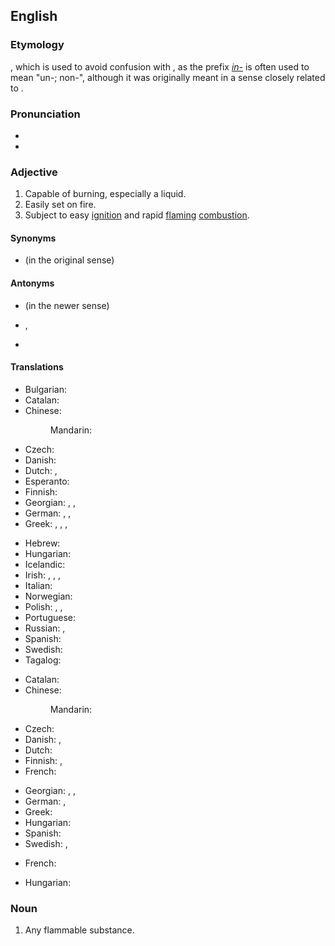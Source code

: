 ==English==

===Etymology===
{{back-form|en|inflammable}}, which is used to avoid confusion with {{m|en|non-flammable}}, as the prefix ''[[in-#Etymology 2|in-]]'' is often used to mean "un-; non-", although it was originally meant in a sense closely related to {{m|en|en-}}.

===Pronunciation===
* {{IPA|en|/ˈflæməbəl/}}
* {{audio|en|LL-Q1860 (eng)-Vealhurl-flammable.wav|Audio (RP)}}

===Adjective===
{{en-adj}}

# Capable of burning, especially a liquid.
# Easily set on fire.
# Subject to easy [[ignition]] and rapid [[flaming]] [[combustion]].

====Synonyms====
* {{l|en|inflammable}} (in the original sense)

====Antonyms====
* {{l|en|inflammable}} (in the newer sense)
* {{l|en|non-flammable}}, {{l|en|nonflammable}}
* {{l|en|noninflammable}}

====Translations====
{{trans-top-also|capable of burning|inflammable}}
* Bulgarian: {{t|bg|леснозапалим|sc=Cyrl}}
* Catalan: {{t+|ca|inflamable}}
* Chinese:
*: Mandarin: {{t+|cmn|易燃|tr=yìrán|sc=Hani}}
* Czech: {{t+|cs|hořlavý}}
* Danish: {{t|da|brændbar}}
* Dutch: {{t+|nl|ontvlambaar}}, {{t+|nl|brandbaar}}
* Esperanto: {{t|eo|brulema}}
* Finnish: {{t+|fi|palava}}
* Georgian: {{t+|ka|აალებადი}}, {{t|ka|წვადი}}, {{t|ka|ცეცხლსაშიში}}
* German: {{t+|de|brennbar}}, {{t|de|entzündbar}}, {{t|de|entflammbar}}
* Greek: {{t+|el|εύφλεκτος}}, {{t+|el|αναφλέξιμος}}, {{t+|el|εκρηκτικός}}, {{t+|el|ευέξαπτος}}
{{trans-mid}}
* Hebrew: {{t|he|דליק|m|tr=dalík}}
* Hungarian: {{t+|hu|éghető}}
* Icelandic: {{t|is|eldfimur}}
* Irish: {{t|ga|inlasta}}, {{t|ga|so-lasta}}, {{t|ga|so-adhainte}}, {{t|ga|inadhainte}}
* Italian: {{t+|it|infiammabile}}
* Norwegian: {{t|no|brennbar}}
* Polish: {{t+|pl|łatwopalny|m}}, {{t|pl|łatwopalna|f}}, {{t|pl|łatwopalne|n}}
* Portuguese: {{t+|pt|inflamável|m|f}}
* Russian: {{t+|ru|огнеопа́сный}}, {{t+|ru|легковоспламеня́ющийся}}
* Spanish: {{t+|es|inflamable}}
* Swedish: {{t+|sv|brännbar}}
* Tagalog: {{t|tl|takaw-apoy}}
{{trans-bottom}}

{{trans-top|easily set on fire}} <!---was "volatile"...was the "subject to easy ignition" sense intended instead?--->
* Catalan: {{t+|ca|inflamable}}
* Chinese:
*: Mandarin: {{t+|cmn|易燃|tr=Yì rán}}
* Czech: {{t+|cs|hořlavý}}
* Danish: {{t+|da|brandfarlig}}, {{t|da|letantændelig}}
* Dutch: {{t|nl|licht ontvlambaar}}
* Finnish: {{t|fi|[[herkkä|herkästi]] [[syttyvä]]}}, {{t|fi|syttyvä}}
* French: {{t+|fr|inflammable}}
{{trans-mid}}
* Georgian: {{t+|ka|აალებადი}}, {{t|ka|წვადი}}, {{t|ka|ცეცხლსაშიში}}
* German: {{t+|de|feuergefährlich}}, {{t|de|leichtentzündlich}}
* Greek: {{t+|el|εύφλεκτος}}
* Hungarian: {{t+|hu|gyúlékony}}
* Spanish: {{t+|es|inflamable}}
* Swedish: {{t+|sv|lättantändlig}}, {{t|sv|brandfarlig}}
{{trans-bottom}}

{{trans-top|subject to easy ignition and rapid flaming combustion}}
* French: {{t+|fr|inflammable}}
{{trans-mid}}
* Hungarian: {{t+|hu|lobbanékony}}
{{trans-bottom}}

===Noun===
{{en-noun}}

# Any flammable substance.
